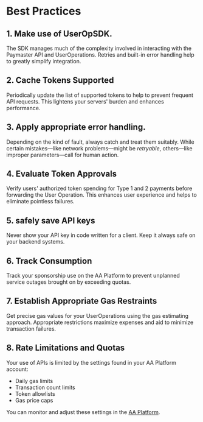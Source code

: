 
# Best Practices

## 1. Make use of UserOpSDK.
The SDK manages much of the complexity involved in interacting with the Paymaster API and UserOperations. Retries and built-in error handling help to greatly simplify integration.


## 2. Cache Tokens Supported
Periodically update the list of supported tokens to help to prevent frequent API requests. This lightens your servers' burden and enhances performance.

## 3. Apply appropriate error handling.
Depending on the kind of fault, always catch and treat them suitably. While certain mistakes—like network problems—might be _retryable_, others—like improper parameters—call for human action.

## 4. Evaluate Token Approvals
Verify users' authorized token spending for Type 1 and 2 payments before forwarding the User Operation. This enhances user experience and helps to eliminate pointless failures.

## 5. safely save API keys
Never show your API key in code written for a client. Keep it always safe on your backend systems.

## 6. Track Consumption
Track your sponsorship use on the AA Platform to prevent unplanned service outages brought on by exceeding quotas.

## 7. Establish Appropriate Gas Restraints
Get precise gas values for your UserOperations using the gas estimating approach. Appropriate restrictions maximize expenses and aid to minimize transaction failures.

## 8. Rate Limitations and Quotas
Your use of APIs is limited by the settings found in your AA Platform account:

- Daily gas limits
- Transaction count limits
- Token allowlists
- Gas price caps

You can monitor and adjust these settings in the [AA Platform](https://aa-platform.nerochain.io).


<PageFeedback path="/en/developer-tools/paymaster-api/best-practices" />
